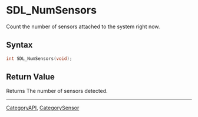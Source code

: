 = SDL_NumSensors =

Count the number of sensors attached to the system right now.

== Syntax ==

<syntaxhighlight lang='c'>
int SDL_NumSensors(void);
</syntaxhighlight>

== Return Value ==

Returns The number of sensors detected.
----
[[CategoryAPI]], [[CategorySensor]]


